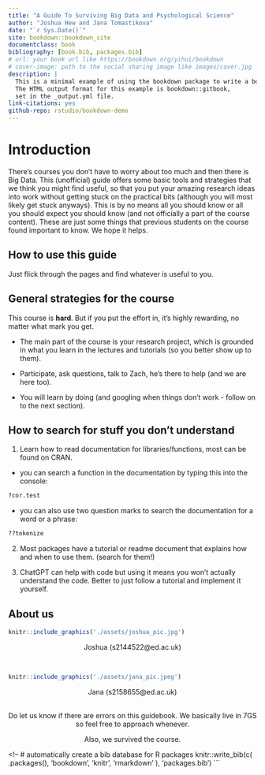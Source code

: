 ```yaml
--- 
title: "A Guide To Surviving Big Data and Psychological Science"
author: "Joshua Hew and Jana Tomastikova"
date: "`r Sys.Date()`"
site: bookdown::bookdown_site
documentclass: book
bibliography: [book.bib, packages.bib]
# url: your book url like https://bookdown.org/yihui/bookdown
# cover-image: path to the social sharing image like images/cover.jpg
description: |
  This is a minimal example of using the bookdown package to write a book.
  The HTML output format for this example is bookdown::gitbook,
  set in the _output.yml file.
link-citations: yes
github-repo: rstudio/bookdown-demo
---
```


# Introduction

There's courses you don't have to worry about too much and then there is Big Data. This (unofficial) guide offers some basic tools and strategies that we think you might find useful, so that you put your amazing research ideas into work without getting stuck on the practical bits (although you will most likely get stuck anyways). This is by no means all you should know or all you should expect you should know (and not officially a part of the course content). These are just some things that previous students on the course found important to know. We hope it helps.

## How to use this guide 

Just flick through the pages and find whatever is useful to you.

## General strategies for the course

This course is <b>hard</b>. But if you put the effort in, it's highly rewarding, no matter what mark you get.

 - The main part of the course is your research project, which is grounded in what you learn in the lectures and tutorials (so you better show up to them).

 - Participate, ask questions, talk to Zach, he's there to help (and we are here too).

 - You will learn by doing (and googling when things don't work - follow on to the next section).

## How to search for stuff you don't understand 

1. Learn how to read documentation for libraries/functions, most can be found on CRAN.

  - you can search a function in the documentation by typing this into the console:

```r
?cor.test
```

  - you can also use two question marks to search the documentation for a word or a phrase:
  
```r
??tokenize
```

2. Most packages have a tutorial or readme document that explains how and when to use them. (search for them!)

3. ChatGPT can help with code but using it means you won't actually understand the code. Better to just follow a tutorial and implement it yourself. 




## About us 

```r
knitr::include_graphics('./assets/joshua_pic.jpg')
```

<center>
Joshua (s2144522@ed.ac.uk)
</center>
<br>

```r
knitr::include_graphics('./assets/jana_pic.jpeg')
```

<center>
Jana (s2158655@ed.ac.uk)
<br><br>

Do let us know if there are errors on this guidebook. We basically live in 7GS so feel free to approach whenever. 

Also, we survived the course.
</center>



<!-- This is a _sample_ book written in **Markdown**. You can use anything that Pandoc's Markdown supports; for example, a math equation $a^2 + b^2 = c^2$. -->

<!-- ## Usage  -->

<!-- Each **bookdown** chapter is an .Rmd file, and each .Rmd file can contain one (and only one) chapter. A chapter *must* start with a first-level heading: `# A good chapter`, and can contain one (and only one) first-level heading. -->

<!-- Use second-level and higher headings within chapters like: `## A short section` or `### An even shorter section`. -->

<!-- The `index.Rmd` file is required, and is also your first book chapter. It will be the homepage when you render the book. -->

<!-- ## Render book -->

<!-- You can render the HTML version of this example book without changing anything: -->

<!-- 1. Find the **Build** pane in the RStudio IDE, and -->

<!-- 1. Click on **Build Book**, then select your output format, or select "All formats" if you'd like to use multiple formats from the same book source files. -->

<!-- Or build the book from the R console: -->

<!-- ```{r, eval=FALSE} -->
<!-- bookdown::render_book() -->
<!-- ``` -->

<!-- To render this example to PDF as a `bookdown::pdf_book`, you'll need to install XeLaTeX. You are recommended to install TinyTeX (which includes XeLaTeX): <https://yihui.org/tinytex/>. -->

<!-- ## Preview book -->

<!-- As you work, you may start a local server to live preview this HTML book. This preview will update as you edit the book when you save individual .Rmd files. You can start the server in a work session by using the RStudio add-in "Preview book", or from the R console: -->

<!-- ```{r eval=FALSE} -->
<!-- bookdown::serve_book() -->
<!-- ``` 
<!-- ```{r include=FALSE} -->
<!-- # automatically create a bib database for R packages
knitr::write_bib(c(
  .packages(), 'bookdown', 'knitr', 'rmarkdown'
), 'packages.bib')
```
